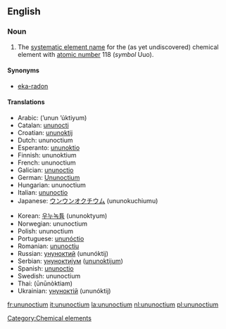 ==English==
{{elements|Uuo|ununseptium|Uus|ununennium|Uue}}
=== Noun ===
{{en-noun|-}}
{{wikipedia}}

#The [[systematic element name]] for the (as yet undiscovered) chemical element with [[atomic number]] 118 (''symbol'' Uuo).

====Synonyms====
*[[eka-radon]]

==== Translations ====
{{top}}
*Arabic: {{ARchar|[[أنون أوكتيوم]]}} (’unun ’úktiyum) {{m}}
*Catalan: [[ununocti]] {{m}}
*Croatian: [[ununoktij]] {{m}}
*Dutch: ununoctium {{n}}
*Esperanto: [[ununoktio]]
*Finnish: ununoktium
*French: ununoctium {{m}}
*Galician: [[ununoctio]] {{m}}
*German: [[Ununoctium]] {{n}}
*Hungarian: ununoctium
*Italian: [[ununoctio]] {{m}}
*Japanese: [[ウンウンオクチウム]] (ununokuchiumu)
{{mid}}
*Korean: [[우누녹튬]] (ununoktyum)
*Norwegian: ununoctium
*Polish: ununoctium {{m}}
*Portuguese: [[ununóctio]] {{m}}
*Romanian: [[ununoctiu]] {{n}}
*Russian: [[унуноктий]] (ununóktij) {{m}}
*Serbian: [[унуноктијум]] ([[ununoktijum]]) {{m}}
*Spanish: [[ununoctio]] {{m}}
*Swedish: ununoctium
*Thai: {{THchar|[[อูนอูนออกเทียม]]}} (ūnūnòktiam)
*Ukrainian: [[унуноктій]] (ununóktij) {{m}}
{{bottom}}

[[Category:Chemical elements]]

[[fr:ununoctium]]
[[it:ununoctium]]
[[la:ununoctium]]
[[nl:ununoctium]]
[[pl:ununoctium]]